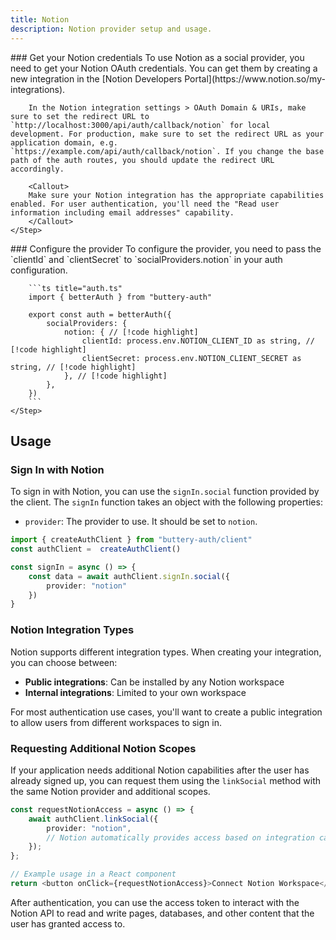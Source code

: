 ```yaml
---
title: Notion
description: Notion provider setup and usage.
---
```


<Steps>
    <Step> 
        ### Get your Notion credentials
        To use Notion as a social provider, you need to get your Notion OAuth credentials. You can get them by creating a new integration in the [Notion Developers Portal](https://www.notion.so/my-integrations).

        In the Notion integration settings > OAuth Domain & URIs, make sure to set the redirect URL to `http://localhost:3000/api/auth/callback/notion` for local development. For production, make sure to set the redirect URL as your application domain, e.g. `https://example.com/api/auth/callback/notion`. If you change the base path of the auth routes, you should update the redirect URL accordingly.

        <Callout>
        Make sure your Notion integration has the appropriate capabilities enabled. For user authentication, you'll need the "Read user information including email addresses" capability.
        </Callout>
    </Step>

  <Step>
        ### Configure the provider
        To configure the provider, you need to pass the `clientId` and `clientSecret` to `socialProviders.notion` in your auth configuration.

        ```ts title="auth.ts"   
        import { betterAuth } from "buttery-auth"
        
        export const auth = betterAuth({
            socialProviders: {
                notion: { // [!code highlight]
                    clientId: process.env.NOTION_CLIENT_ID as string, // [!code highlight]
                    clientSecret: process.env.NOTION_CLIENT_SECRET as string, // [!code highlight]
                }, // [!code highlight]
            },
        })
        ```
    </Step>
</Steps>

## Usage

### Sign In with Notion

To sign in with Notion, you can use the `signIn.social` function provided by the client. The `signIn` function takes an object with the following properties:
- `provider`: The provider to use. It should be set to `notion`.

```ts title="auth-client.ts"  
import { createAuthClient } from "buttery-auth/client"
const authClient =  createAuthClient()

const signIn = async () => {
    const data = await authClient.signIn.social({
        provider: "notion"
    })
}
```

### Notion Integration Types

Notion supports different integration types. When creating your integration, you can choose between:

- **Public integrations**: Can be installed by any Notion workspace
- **Internal integrations**: Limited to your own workspace

For most authentication use cases, you'll want to create a public integration to allow users from different workspaces to sign in.

### Requesting Additional Notion Scopes

If your application needs additional Notion capabilities after the user has already signed up, you can request them using the `linkSocial` method with the same Notion provider and additional scopes.

```ts title="auth-client.ts"
const requestNotionAccess = async () => {
    await authClient.linkSocial({
        provider: "notion",
        // Notion automatically provides access based on integration capabilities
    });
};

// Example usage in a React component
return <button onClick={requestNotionAccess}>Connect Notion Workspace</button>;
```

<Callout>
After authentication, you can use the access token to interact with the Notion API to read and write pages, databases, and other content that the user has granted access to.
</Callout>